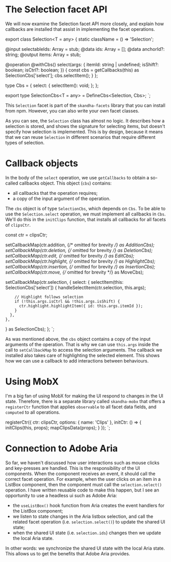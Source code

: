 # The Selection facet API

We will now examine the Selection facet API more closely, and explain how callbacks are installed that assist in implementing the
facet operations.


export class Selection<T = any> {
  static className = () => 'Selection';

  @input selectableIds: Array<string> = stub;
  @data ids: Array<string> = [];
  @data anchorId?: string;
  @output items: Array<T> = stub;

  @operation @withCbs() select(args: {
    itemId: string | undefined;
    isShift?: boolean;
    isCtrl?: boolean;
  }) {
    const cbs = getCallbacks(this) as SelectionCbs['select'];
    cbs.selectItem();
  }
};

type Cbs<T> = {
  select: {
    selectItem(): void;
  };
};

export type SelectionCbs<T = any> = DefineCbs<Selection<T>, Cbs<T>>;
`;

<CodeSnippet title="facets/Selection.ts" code={code1} />

This `Selection` facet is part of the `skandha-facets` library that you can install from npm. However, you can also
write your own facet classes.

As you can see, the `Selection` class has almost no logic. It describes how a selection is stored, and shows the signature
for selecting items, but doesn't specify how selection is implemented. This is by design, because it means that we can
reuse `Selection` in different scenarios that require different types of selection.

# Callback objects

In the body of the `select` operation, we use `getCallbacks` to obtain a so-called callbacks object. This object
(`cbs`) contains:

- all callbacks that the operation requires;
- a copy of the input argument of the operation.

The `cbs` object is of type `SelectionCbs`, which depends on `Cbs`. To be able to use the `Selection.select` operation,
we must implement all callbacks in `Cbs`. We'll do this in the `initClips` function, that installs all callbacks for all
facets of `clipsCtr`.

  const ctr = clipsCtr;

  setCallbackMap(ctr.addition, {/* omitted for brevity */} as AdditionCbs<ClipT>);
  setCallbackMap(ctr.deletion, {/* omitted for brevity */} as DeletionCbs);
  setCallbackMap(ctr.edit, {/* omitted for brevity */} as EditCbs);
  setCallbackMap(ctr.highlight, {/* omitted for brevity */} as HighlightCbs);
  setCallbackMap(ctr.insertion, {/* omitted for brevity */} as InsertionCbs);
  setCallbackMap(ctr.move, {/* omitted for brevity */} as MoveCbs);

  setCallbackMap(ctr.selection, {
    select: {
      selectItem(this: SelectionCbs['select']) {
        handleSelectItem(ctr.selection, this.args);

        // Highlight follows selection
        if (!this.args.isCtrl && !this.args.isShift) {
          ctr.highlight.highlightItem({ id: this.args.itemId });
        }
      },
    },
  } as SelectionCbs);
};
`;

<CodeSnippet title="clips/initClips.ts" code={code2} />

As was mentioned above, the `cbs` object contains a copy of the input arguments of the operation. That is
why we can use `this.args` inside the call to `setCallbackMap` to access the selection arguments.
The callback we installed also takes care of highlighting the selected element. This shows how we can
use a callback to add interactions between behaviours.

# Using MobX

I'm a big fan of using MobX for making the UI respond to changes in the UI state. Therefore, there is a
separate library called `skandha-mobx` that offers a `registerCtr` function that applies `observable` to all
facet data fields, and `computed` to all operations.


registerCtr({
  ctr: clipsCtr,
  options: { name: 'Clips' },
  initCtr: () => {
    initClips(this, props);
    mapClipsData(props);
  }
});
`;

<CodeSnippet title="clips/initClips.ts" code={code3} />

# Connection to Adobe Aria

So far, we haven't discussed how user interactions such as mouse clicks and key-presses are handled. This is the
responsibility of the UI components. When the component receives an event, it should call the correct facet operation.
For example, when the user clicks on an item in a ListBox component, then the component must call the `selection.select()` operation.
I have written reusable code to make this happen, but I see an opportunity to use a headless ui such as
Adobe Aria:

- the `useListBox()` hook function from Aria creates the event handlers for the ListBox component;
- we listen to state changes in the Aria listbox selection, and call the related facet operation (i.e. `selection.select()`)
  to update the shared UI state;
- when the shared UI state (i.e. `selection.ids`) changes then we update the local Aria state.

In other words: we synchronize the shared UI state with the local Aria state. This allows us to get the benefits that
Adobe Aria provides.
